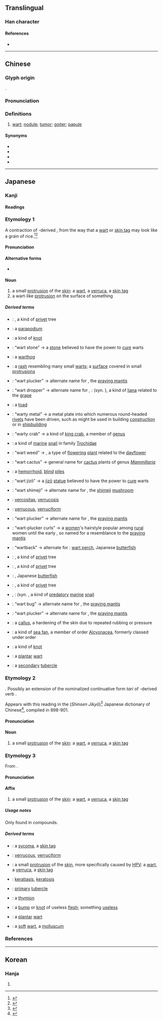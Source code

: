 {{character info/new}}
==Translingual==

===Han character===
{{Han char|rn=104|rad=疒|as=04|sn=9|four=00114|canj=KIKU|ids=⿸疒尤}}

====References====
* {{Han ref|kx=0769.300|dkj=22050|dj=1180.040|hdz=42661.130|uh=75A3|ud=30115|bh=ACD0|bd=44240}}

----

==Chinese==
{{zh-forms|alt=肬}}

===Glyph origin===
{{Han etym}}
{{Han compound|疒|尤|c1=s|c2=p|t1=disease|ls=psc}}.

===Pronunciation===
{{zh-pron
|m=yóu
|c=jau4
|mn=iû
|md=ìu
|w=3hhieu
|mc=y
|oc=y
|cat=n
}}

===Definitions===
{{zh-hanzi}}

# [[wart]]; [[nodule]]; [[tumor]]; [[goiter]]; [[papule]]

====Synonyms====
* {{zh-l|瘊子}}
* {{zh-l|肉贅}}
* {{zh-l|贅瘤}}
* {{zh-l|贅疣}}

----

==Japanese==

===Kanji===
{{ja-kanji|grade=|rs=疒04}}

====Readings====
{{ja-readings
|goon=[[ゆ]] (yu) {{qualifier|rare}}
|kanon=[[ゆう]] (yū)
|kun=[[いぼ]] (ibo), [[たり]] (tari)
}}

===Etymology 1===
<div style="float:right;">
{{wikipedia|lang=ja}}
{{wikipedia|Wart}}
{{wikipedia|Skin tag}}
</div>
{{ja-kanjitab|yomi=k|いぼ}}
A contraction of {{etyl|ojp|ja|sort=いぼ}}-derived {{m|ja|飯粒|tr=ihibo|lit=rice grain|pos=modern reading ''ībo''}}, from the way that a [[wart]] or [[skin tag]] may look like a grain of rice.<ref name="KDJ">{{R:Kokugo Dai Jiten}}</ref><ref name="DJR">{{R:Daijirin}}</ref>

====Pronunciation====
{{ja-pron|yomi=k|いぼ|acc=1|acc_ref=DJR}}

====Alternative forms====
* {{ja-l|肬}}

====Noun====
{{ja-noun|いぼ}}

# a small [[protrusion]] of the [[skin]]: a [[wart]], a [[verruca]], a [[skin tag]]
# a wart-like [[protrusion]] on the surface of something

=====Derived terms=====
{{der-top}}
* {{ja-r|疣の木|いぼのき}}: {{taxlink|Ligustrum obtusifolium|species|noshow=1|ver=170105}}, a kind of [[privet]] tree
* {{ja-r|疣足|いぼあし}}: a [[parapodium]]
* {{ja-r|疣結|いぼい}}: a kind of [[knot]]
* {{ja-r|疣石|いぼいし}}: “wart stone” → a [[stone]] believed to have the power to [[cure]] warts
* {{ja-r|疣猪|いぼいのしし}}: a [[warthog]]
* {{ja-r|疣疣|いぼいぼ}}: a [[rash]] resembling many small [[wart]]s; a [[surface]] covered in small [[protrusion]]s
* {{ja-r|疣毟|いぼ.うじり}}: “wart plucker” → alternate name for {{m|ja|蟷螂|tr=kamakiri}}, the [[praying mantis]]
* {{ja-r|疣落|いぼ.おとし}}: “wart dropper” → alternate name for {{m|ja|蝦蔓}}, {{m|ja|蘡薁|tr=ebizuru}}: {{taxlink|Vitis heyneana subsp. ficifolia|subspecies|noshow=1|ver=170105}} (syn. {{taxlink|Vitis ficifolia|species|noshow=1|ver=170105}}), a kind of [[liana]] related to the [[grape]]
* {{ja-r|疣蛙|いぼがえる}}: a [[toad]]
* {{ja-r|疣金物|いぼ かなもの}}: “warty metal” → a metal plate into which numerous round-headed [[rivet]]s have been driven, such as might be used in building [[construction]] or in [[shipbuilding]]
* {{ja-r|疣蟹|いぼがに}}: “warty crab” → a kind of [[king crab]], a member of [[genus]] {{taxlink|Paralithodes|genus|noshow=1|ver=170105}}
* {{ja-r|疣細螺|いぼきさご}}: a kind of [[marine]] [[snail]] in family [[Trochidae]]
* {{ja-r|疣草|いぼくさ}}: “wart weed” → {{taxlink|Murdannia keisak|species|noshow=1|ver=170105}}, a type of [[flowering]] [[plant]] related to the [[dayflower]]
* {{ja-r|疣仙人掌|いぼ さぼてん}}: “wart cactus” → general name for [[cactus]] plants of genus ''[[Mammillaria]]''
* {{ja-r|疣痔|いぼじ}}: a [[hemorrhoid]], [[blind]] [[piles]]
* {{ja-r|疣地蔵|いぼ じぞう}}: “wart jizō” → a [[jizō]] [[statue]] believed to have the power to [[cure]] warts
* {{ja-r|疣占地|いぼ しめじ}}: “wart shimeji” → alternate name for {{m|ja|占地|tr=shimeji}}, the [[shimeji]] [[mushroom]]
* {{ja-r|疣症|いぼしょう}}: [[vercositas]], [[verrucosis]]
* {{ja-r|疣状|いぼじょう}}: [[verrucous]], [[verruciform]]
* {{ja-r|疣毟|いぼじり}}: “wart plucker” → alternate name for {{m|ja|蟷螂|tr=kamakiri}}, the [[praying mantis]]
* {{ja-r|疣毟巻|いぼじりまき}}: “wart-plucker curls” → a [[women]]'s hairstyle popular among [[rural]] women until the early {{w|Shōwa period}}, so named for a resemblance to the [[praying mantis]]
* {{ja-r|疣背|いぼぜ}}: “wartback” → alternate for {{m|ja|疣鯛|tr=ibodai}}: [[wart perch]], Japanese [[butterfish]]
* {{ja-r|疣取|いぼた}}: {{taxlink|Ligustrum obtusifolium|species|noshow=1|ver=170105}}, a kind of [[privet]] tree
* {{ja-r|疣取の木|いぼたのき}}: {{taxlink|Ligustrum obtusifolium|species|noshow=1|ver=170105}}, a kind of [[privet]] tree
* {{ja-r|疣鯛|いぼだい}}: {{vern|wart perch}}, Japanese [[butterfish]]
* {{ja-r|疣取|いぼとり}}: {{taxlink|Ligustrum obtusifolium|species|noshow=1|ver=170105}}, a kind of [[privet]] tree
* {{ja-r|疣螺|いぼにし}}, {{ja-r|疣辛螺|いぼにし}}: {{taxlink|Reishia clavigera|species|noshow=1|ver=170105}} (syn. {{taxlink|Thais clavigera|species|noshow=1|ver=170105}}, a kind of [[predatory]] [[marine]] [[snail]]
* {{ja-r|疣虫|いぼむし}}: “wart bug” → alternate name for {{m|ja|蟷螂|tr=kamakiri}}, the [[praying mantis]]
* {{ja-r|疣毟|いぼむしり}}: “wart plucker” → alternate name for {{m|ja|蟷螂|tr=kamakiri}}, the [[praying mantis]]
* {{ja-r|疣目|いぼめ}}: a [[callus]], a hardening of the skin due to repeated rubbing or pressure
* {{ja-r|疣海楊|いぼやぎ}}: a kind of [[sea fan]], a member of order [[Alcyonacea]], formerly classed under order ''{{taxlink|Gorgonacea|order|noshow=1|ver=170105}}''
* {{ja-r|疣結|いぼゆい}}: a kind of [[knot]]
{{der-mid}}
* {{ja-r|足底疣|そくてい いぼ}}: a [[plantar]] [[wart]]
* {{ja-r|副疣|ふくいぼ}}: a [[secondary]] [[tubercle]]
{{der-bottom}}

===Etymology 2===
{{ja-kanjitab|yomi=k|たり}}
{{unk|lang=ja|sort=たり}}. Possibly an extension of the nominalized continuative form ''tari'' of {{etyl|ojp|ja|sort=たり}}-derived verb {{m|ja|垂る|tr=taru||to hang down, to hang off of|pos=superseded by modern {{m|ja|垂れる}} ''tareru''}}.

Appears with this reading in the {{lang|ja|新選字鏡}} (''Shinsen Jikyō'')<ref name="KDJ">{{R:Kokugo Dai Jiten}}</ref> Japanese dictionary of Chinese<ref name="SJ">{{RQ:Shinsen_Jikyō}}</ref>, compiled in 898-901.

====Pronunciation====
{{ja-pron|yomi=k|たり}}

====Noun====
{{ja-noun|たり}}

# {{lb|ja|sort=たり|obsolete|rare}} a small [[protrusion]] of the [[skin]]: a [[wart]], a [[verruca]], a [[skin tag]]

===Etymology 3===
{{ja-kanjitab|yomi=on|ゆう}}
From {{etyl|ltc|ja|sort=ゆう}} {{m|zh|疣|tr=hiu}}.

====Pronunciation====
{{ja-pron|yomi=kanon|ゆう}}

====Affix====
{{ja-pos|affix|ゆう|hhira=いう}}

# {{lb|ja|sort=ゆう|rare|medical}} a small [[protrusion]] of the [[skin]]: a [[wart]], a [[verruca]], a [[skin tag]]

=====Usage notes=====
Only found in compounds.

=====Derived terms=====
{{der-top}}
* {{ja-r|疣腫|ゆうしゅ}}: a [[sycoma]], a [[skin tag]]
* {{ja-r|疣状|ゆうじょう}}: [[verrucous]], [[verruciform]]
* {{ja-r|疣贅|ゆうぜい}}: a small [[protrusion]] of the [[skin]], more specifically caused by [[human papillomavirus|HPV]]: a [[wart]], a [[verruca]], a [[skin tag]]
* {{ja-r|疣贅症|ゆうぜいしょう}}: [[keratiasis]], [[keratosis]]
{{der-mid}}
* {{ja-r|主疣|しゅゆう}}: [[primary]] [[tubercle]]
* {{ja-r|小疣|しょうゆう}}: a [[thymion]]
* {{ja-r|贅疣|ぜいゆう}}: a [[bump]] or [[knot]] of useless [[flesh]]; something [[useless]]
* {{ja-r|足底疣贅|そくてい ゆうぜい}}: a [[plantar]] [[wart]]
* {{ja-r|軟疣|なんゆう}}: a [[soft]] [[wart]], a [[molluscum]]
{{der-bottom}}

===References===
<references/>

----

==Korean==

===Hanja===
{{ko-hanja|hangeul=유|eumhun=|mr=yu|y=yu}}

# {{defn|lang=ko|sort=疒04}}